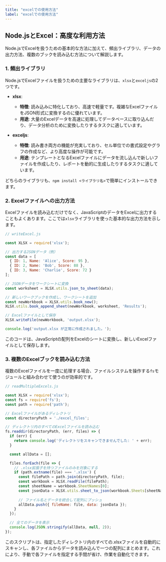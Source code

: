 ```yaml
---
title: "excelでの使用方法"
label: "excelでの使用方法"
---
```


## Node.jsとExcel：高度な利用方法

Node.jsでExcelを扱うための基本的な方法に加えて、頻出ライブラリ、データの出力方法、複数のブックを読み込む方法について解説します。

### 1. 頻出ライブラリ

Node.jsでExcelファイルを扱うための主要なライブラリは、`xlsx`と`exceljs`の2つです。

- **xlsx**:
  - **特徴**: 読み込みに特化しており、高速で軽量です。複雑なExcelファイルをJSON形式に変換するのに優れています。
  - **用途**: 大量のExcelデータを高速に処理してデータベースに取り込んだり、データ分析のために変換したりするタスクに適しています。

- **exceljs**:
  - **特徴**: 読み書き両方の機能が充実しており、セル単位での書式設定やグラフの作成など、より高度な操作が可能です。
  - **用途**: テンプレートとなるExcelファイルにデータを流し込んで新しいファイルを作成したり、レポートを動的に生成したりするタスクに適しています。

どちらのライブラリも、`npm install <ライブラリ名>`で簡単にインストールできます。

### 2. Excelファイルへの出力方法

Excelファイルを読み込むだけでなく、JavaScriptのデータをExcelに出力することもよくあります。ここでは`xlsx`ライブラリを使った基本的な出力方法を示します。

```javascript
// writeExcel.js

const XLSX = require('xlsx');

// 出力するJSONデータ（例）
const data = [
  { ID: 1, Name: 'Alice', Score: 95 },
  { ID: 2, Name: 'Bob', Score: 88 },
  { ID: 3, Name: 'Charlie', Score: 72 }
];

// JSONデータをワークシートに変換
const worksheet = XLSX.utils.json_to_sheet(data);

// 新しいワークブックを作成し、ワークシートを追加
const newWorkbook = XLSX.utils.book_new();
XLSX.utils.book_append_sheet(newWorkbook, worksheet, 'Results');

// Excelファイルとして保存
XLSX.writeFile(newWorkbook, 'output.xlsx');

console.log('output.xlsx が正常に作成されました。');
```

このコードは、JavaScriptの配列をExcelのシートに変換し、新しいExcelファイルとして保存します。

### 3. 複数のExcelブックを読み込む方法

複数のExcelファイルを一度に処理する場合、ファイルシステムを操作する`fs`モジュールと組み合わせて使うのが効率的です。

```javascript
// readMultipleExcels.js

const XLSX = require('xlsx');
const fs = require('fs');
const path = require('path');

// Excelファイルがあるディレクトリ
const directoryPath = './excel_files';

// ディレクトリ内のすべてのExcelファイルを読み込む
fs.readdir(directoryPath, (err, files) => {
  if (err) {
    return console.log('ディレクトリをスキャンできませんでした: ' + err);
  }

  const allData = [];

  files.forEach(file => {
    // .xlsx拡張子を持つファイルのみを対象にする
    if (path.extname(file) === '.xlsx') {
      const filePath = path.join(directoryPath, file);
      const workbook = XLSX.readFile(filePath);
      const sheetName = workbook.SheetNames[0];
      const jsonData = XLSX.utils.sheet_to_json(workbook.Sheets[sheetName]);
      
      // ファイル名とデータを統合して配列にプッシュ
      allData.push({ fileName: file, data: jsonData });
    }
  });

  // 全てのデータを表示
  console.log(JSON.stringify(allData, null, 2));
});
```

このスクリプトは、指定したディレクトリ内のすべての.xlsxファイルを自動的にスキャンし、各ファイルからデータを読み込んで一つの配列にまとめます。これにより、手動で各ファイルを指定する手間が省け、作業を自動化できます。